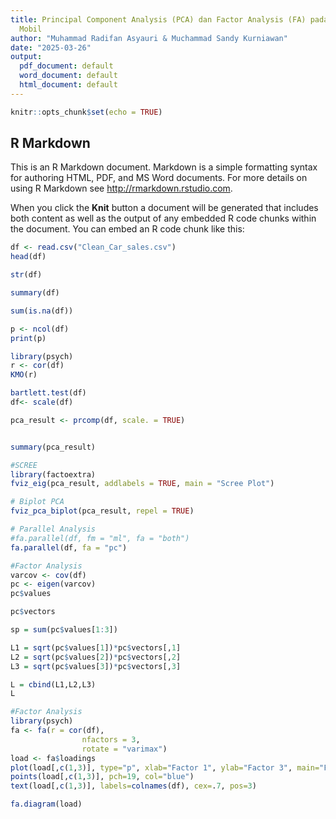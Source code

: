 ```yaml
---
title: Principal Component Analysis (PCA) dan Factor Analysis (FA) pada Data Penjualan
  Mobil
author: "Muhammad Radifan Asyauri & Muchammad Sandy Kurniawan"
date: "2025-03-26"
output:
  pdf_document: default
  word_document: default
  html_document: default
---
```


```r
knitr::opts_chunk$set(echo = TRUE)
```

## R Markdown

This is an R Markdown document. Markdown is a simple formatting syntax for authoring HTML, PDF, and MS Word documents. For more details on using R Markdown see <http://rmarkdown.rstudio.com>.

When you click the **Knit** button a document will be generated that includes both content as well as the output of any embedded R code chunks within the document. You can embed an R code chunk like this:

```r
df <- read.csv("Clean_Car_sales.csv")
head(df)
```


```r
str(df)
```


```r
summary(df)
```


```r
sum(is.na(df))

```
```r
p <- ncol(df)
print(p)
```
```r
library(psych)
r <- cor(df)
KMO(r)
```
```r
bartlett.test(df)
df<- scale(df)

```
```r
pca_result <- prcomp(df, scale. = TRUE)


summary(pca_result)
```
```r
#SCREE
library(factoextra)
fviz_eig(pca_result, addlabels = TRUE, main = "Scree Plot")

```
```r
# Biplot PCA
fviz_pca_biplot(pca_result, repel = TRUE)
```
```r
# Parallel Analysis
#fa.parallel(df, fm = "ml", fa = "both")
fa.parallel(df, fa = "pc")
```
```r
#Factor Analysis
varcov <- cov(df)
pc <- eigen(varcov)
pc$values
```

```r
pc$vectors

```
```r
sp = sum(pc$values[1:3])
```
```r
L1 = sqrt(pc$values[1])*pc$vectors[,1]
L2 = sqrt(pc$values[2])*pc$vectors[,2]
L3 = sqrt(pc$values[3])*pc$vectors[,3]

L = cbind(L1,L2,L3)
L
```
```r
#Factor Analysis
library(psych)
fa <- fa(r = cor(df), 
                nfactors = 3,
                rotate = "varimax")  
load <- fa$loadings
plot(load[,c(1,3)], type="p", xlab="Factor 1", ylab="Factor 3", main="Factor Loadings")
points(load[,c(1,3)], pch=19, col="blue")
text(load[,c(1,3)], labels=colnames(df), cex=.7, pos=3)


```
```r
fa.diagram(load)
```
